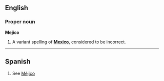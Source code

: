 ==English==
===Proper noun===
'''Mejico'''

#A variant spelling of '''[[Mexico]]''', considered to be incorrect.

----

==Spanish==

# See [[Méjico]]